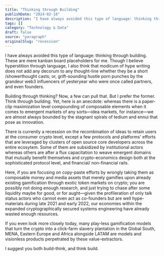 ```yaml
---
title: "Thinking through Building"
publishDate: "2024-02-18"
description: "I have always avoided this type of language: thinking through building. These are mere kanban board placeholders for me. Though I believe hyperstitio......"
tags: []
category: "Technology & Data"
draft: false
source: "paragraph"
originalSlug: "recession"
---
```


I have always avoided this type of language: thinking through building. These are mere kanban board placeholders for me. Though I believe hyperstition through language, I also think that modicum of hype writing does not add any decorum to any thought-line whether they be a short /showerthought casts; or, grift-sounding hustle porn punches by the grandeur web3 influencers of yesteryear who were once called partners, and even founders.

Building through thinking? Now, a few can pull that. But I prefer the former. Think through building. Yet, here is an anecdote: whereas there is a paper-clip maximization level compounding of composable elements when it comes to emergent markets of any sorts—idea markets, for instance—we are almost always bounded by the stagnant spirals of tedium and ennui that pose as innovation.

There is currently a recession on the recombination of ideas to retain users at the consumer crypto level, except a few protocols and platforms' efforts that are leveraged by clusters of open source core developers across the entire ecosytem. Some of them are subsidized by institutional actors whereas others are after a flux capacitation to weave emergent domains that mutually benefit themselves and crypto-economics design both at the sophisticated protocol level, and financial/ non-financial rails.

Here, if you are focusing on copy-paste efforts by wrongly taking them as composable money and media assets that merely gamifies upon already existing gamification through exotic token markets on crypto; you are possibly not doing enough research, and just trying to chase after some liquidity maybe for good, or for aught—given the profileration of only talk status actors who cannot even act as co-founders but are well hype-materials during late 2021 and early 2022, our economies within the expanded cryptographically secured systems engineering have already wasted enough resources.

If you even look more closely today, many play-less gamification models that turn the crypto into a click-farm slavery plantation in the Global South, MENA, Eastern Europe and Africa alongside LATAM are models and visionless products perpetrated by these value-extractors.

I suggest you both build-think, and think build.